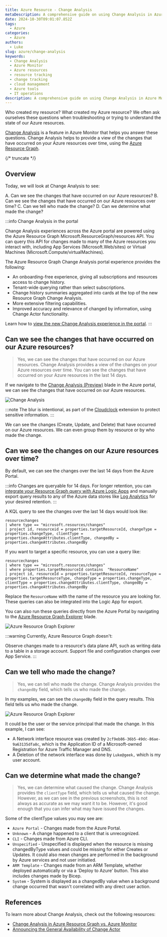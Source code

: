 ```yaml
---
title: Azure Resource - Change Analysis
metaDescription: A comprehensive guide on using Change Analysis in Azure Monitor to track changes on your Azure resources.
date: 2024-10-30T09:01:07.852Z
tags:
  - Azure
categories:
  - Azure
authors:
  - Luke
slug: azure/change-analysis
keywords:
  - Change Analysis
  - Azure Monitor
  - Azure resources
  - resource tracking
  - change tracking
  - cloud management
  - Azure tools
  - IT operations
description: A comprehensive guide on using Change Analysis in Azure Monitor to track changes on your Azure resources.
---
```


Who created my resource? What created my Azure resource? We often ask ourselves these questions when troubleshooting or trying to understand the state of our Azure resources.

[Change Analysis](https://learn.microsoft.com/azure/azure-monitor/change/change-analysis?WT.mc_id=AZ-MVP-5004796) is a feature in Azure Monitor that helps you answer these questions. Change Analysis helps to provide a view of the changes that have occurred on your Azure resources over time, using the [Azure Resource Graph](https://learn.microsoft.com/azure/governance/resource-graph/overview?WT.mc_id=AZ-MVP-5004796).

{/* truncate */}

## Overview

Today, we will look at Change Analysis to see:

A. Can we see the changes that have occurred on our Azure resources?
B. Can we see the changes that have occurred on our Azure resources over time?
C. Can we tell who made the change?
D. Can we determine what made the change?

:::info
Change Analysis in the portal

Change Analysis experiences across the Azure portal are powered using the Azure Resource Graph Microsoft.ResourceGraph/resources API. You can query this API for changes made to many of the Azure resources you interact with, including App Services (Microsoft.Web/sites) or Virtual Machines (Microsoft.Compute/virtualMachines).

The Azure Resource Graph Change Analysis portal experience provides the following:

* An onboarding-free experience, giving all subscriptions and resources access to change history.
* Tenant-wide querying rather than select subscriptions.
* Change history summaries aggregated into cards at the top of the new Resource Graph Change Analysis.
* More extensive filtering capabilities.
* Improved accuracy and relevance of changed by information, using Change Actor functionality.

Learn how to [view the new Change Analysis experience in the portal](https://learn.microsoft.com/en-us/azure/governance/resource-graph/changes/view-resource-changes?WT.mc_id=AZ-MVP-5004796).
:::

## Can we see the changes that have occurred on our Azure resources?

> Yes, we can see the changes that have occurred on our Azure resources. Change Analysis provides a view of the changes on your Azure resources over time. You can see the changes that have occurred on your Azure resources in the last 14 days.

If we navigate to the [Change Analysis (Preview)](https://portal.azure.com/#view/Microsoft_Azure_OneInventory/ResourceChangesOverview.ReactView) blade in the Azure portal, we can see the changes that have occurred on our Azure resources.

![Change Analysis](images/AzurePortal_ChangeAnalysis.gif)

:::note
The blur is intentional, as part of the [Cloudclock](https://luke.geek.nz/azure/cloudcloak/) extension to protect sensitive information.
:::

We can see the changes (Create, Update, and Delete) that have occurred on our Azure resources. We can even group them by resource or by who made the change.

## Can we see the changes on our Azure resources over time?

By default, we can see the changes over the last 14 days from the Azure Portal.

:::info
Changes are queryable for 14 days. For longer retention, you can [integrate your Resource Graph query with Azure Logic Apps](https://learn.microsoft.com/en-us/azure/governance/resource-graph/tutorials/logic-app-calling-arg?WT.mc_id=AZ-MVP-5004796) and manually export query results to any of the Azure data stores like [Log Analytics](https://learn.microsoft.com/en-us/azure/azure-monitor/logs/log-analytics-overview?WT.mc_id=AZ-MVP-5004796) for your desired retention.
:::

A KQL query to see the changes over the last 14 days would look like:

```kql
resourcechanges
| where type == "microsoft.resources/changes"
| project id, resourceid = properties.targetResourceId, changeType = properties.changeType, clientType = properties.changeAttributes.clientType, changedBy = properties.changeAttributes.changedBy
```

If you want to target a specific resource, you can use a query like:

```kql  
resourcechanges
| where type == "microsoft.resources/changes"
| where properties.targetResourceId contains  "ResourceName"
| project id, resourceId = properties.targetResourceId, resourceType = properties.targetResourceType, changeType = properties.changeType, clientType = properties.changeAttributes.clientType, changedBy = properties.changeAttributes.changedBy
```

Replace the `ResourceName` with the name of the resource you are looking for. These queries can also be integrated into the Logic App for export.

You can also run these queries directly from the Azure Portal by navigating to the [Azure Resource Graph Explorer](https://portal.azure.com/#view/HubsExtension/ArgQueryBlade/query/resourcechanges) blade.

![Azure Resource Graph Explorer](images/AzurePortal_AzureResourceGraph_Query.png)


:::warning
Currently, Azure Resource Graph doesn't:

Observe changes made to a resource's data plane API, such as writing data to a table in a storage account.
Support file and configuration changes over App Service.
:::

## Can we tell who made the change?

> Yes, we can tell who made the change. Change Analysis provides the `changedBy` field, which tells us who made the change.

In my examples, we can see the `changedBy` field in the query results. This field tells us who made the change.

![Azure Resource Graph Explorer](images/AzurePortal_AzureResourceGraph_Query.png)

It could be the user or the service principal that made the change. In this example, I can see:

* A Network interface resource was created by `2cf9eb86-36b5-49dc-86ae-9a63135dfa8c`, which is the Application ID of a Microsoft-owned Registration for Azure Traffic Manager and DNS.
* A Deletion of the network interface was done by `Luke@geek,` which is my user account.

## Can we determine what made the change?

> Yes, we can determine what caused the change. Change Analysis provides the `clientType` field, which tells us what caused the change. However, as we can see in the previous screenshots, this is not always as accurate as we may want it to be. However, it's good enough that you can infer what may have issued the changes.

Some of the clientType values you may see are:

* `Azure Portal` - Changes made from the Azure Portal.
* `Unknown` - A change happened to a client that is unrecognized.
* `CLI` - Changes made from Azure CLI.
* `Unspecified` - Unspecified is displayed when the resource is missing changedByType values and could be missing for either Creates or Updates. It could also mean changes are performed in the background by Azure services and not user initiatied.
* `ARM Template` - Changes made from an ARM Template, whether deployed automatically or via a 'Deploy to Azure' button. This also includes changes made by Bicep.
* `System` - System is displayed as a changedBy value when a background change occurred that wasn't correlated with any direct user action.

## References

To learn more about Change Analysis, check out the following resources:

* [Change Analysis in Azure Resource Graph vs. Azure Monitor](https://learn.microsoft.com/azure/governance/resource-graph/changes/resource-graph-changes?WT.mc_id=AZ-MVP-5004796#change-analysis-in-azure-resource-graph-vs-azure-monitor)
* [Announcing the General Availability of Change Actor](https://techcommunity.microsoft.com/t5/azure-governance-and-management/announcing-the-general-availability-of-change-actor/ba-p/4171801?WT.mc_id=AZ-MVP-5004796)
